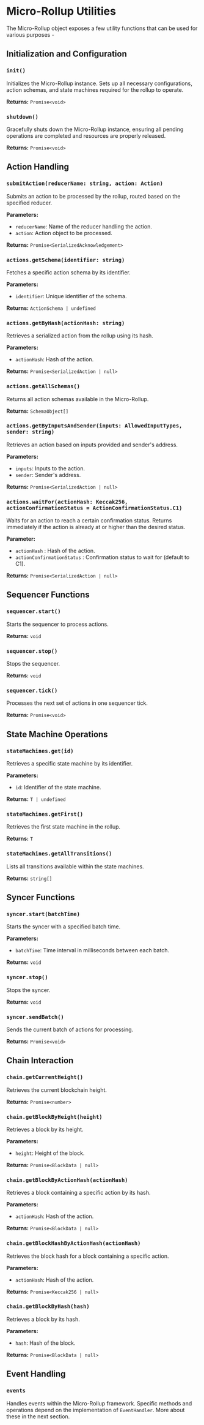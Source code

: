 # Micro-Rollup Utilities

The Micro-Rollup object exposes a few utility functions that can be used for various purposes -

## Initialization and Configuration

### `init()`

Initializes the Micro-Rollup instance. Sets up all necessary configurations, action schemas, and state machines required for the rollup to operate.

**Returns:** `Promise<void>`

### `shutdown()`

Gracefully shuts down the Micro-Rollup instance, ensuring all pending operations are completed and resources are properly released.

**Returns:** `Promise<void>`

## Action Handling

### `submitAction(reducerName: string, action: Action)`

Submits an action to be processed by the rollup, routed based on the specified reducer.

**Parameters:**

- `reducerName`: Name of the reducer handling the action.
- `action`: Action object to be processed.

**Returns:** `Promise<SerializedAcknowledgement>`

### `actions.getSchema(identifier: string)`

Fetches a specific action schema by its identifier.

**Parameters:**

- `identifier`: Unique identifier of the schema.

**Returns:** `ActionSchema | undefined`

### `actions.getByHash(actionHash: string)`

Retrieves a serialized action from the rollup using its hash.

**Parameters:**

- `actionHash`: Hash of the action.

**Returns:** `Promise<SerializedAction | null>`

### `actions.getAllSchemas()`

Returns all action schemas available in the Micro-Rollup.

**Returns:** `SchemaObject[]`

### `actions.getByInputsAndSender(inputs: AllowedInputTypes, sender: string)`

Retrieves an action based on inputs provided and sender's address.

**Parameters:**

- `inputs`: Inputs to the action.
- `sender`: Sender's address.

**Returns:** `Promise<SerializedAction | null>`

### `actions.waitFor(actionHash: Keccak256, actionConfirmationStatus = ActionConfirmationStatus.C1)`

Waits for an action to reach a certain confirmation status. Returns immediately if the action is already at or higher than the desired status.

**Parameter:**

- `actionHash` : Hash of the action.
- `actionConfirmationStatus` : Confirmation status to wait for (default to C1).

**Returns:** `Promise<SerializedAction | null>`

## Sequencer Functions

### `sequencer.start()`

Starts the sequencer to process actions.

**Returns:** `void`

### `sequencer.stop()`

Stops the sequencer.

**Returns:** `void`

### `sequencer.tick()`

Processes the next set of actions in one sequencer tick.

**Returns:** `Promise<void>`

## State Machine Operations

### `stateMachines.get(id)`

Retrieves a specific state machine by its identifier.

**Parameters:**

- `id`: Identifier of the state machine.

**Returns:** `T | undefined`

### `stateMachines.getFirst()`

Retrieves the first state machine in the rollup.

**Returns:** `T`

### `stateMachines.getAllTransitions()`

Lists all transitions available within the state machines.

**Returns:** `string[]`

## Syncer Functions

### `syncer.start(batchTime)`

Starts the syncer with a specified batch time.

**Parameters:**

- `batchTime`: Time interval in milliseconds between each batch.

**Returns:** `void`

### `syncer.stop()`

Stops the syncer.

**Returns:** `void`

### `syncer.sendBatch()`

Sends the current batch of actions for processing.

**Returns:** `Promise<void>`

## Chain Interaction

### `chain.getCurrentHeight()`

Retrieves the current blockchain height.

**Returns:** `Promise<number>`

### `chain.getBlockByHeight(height)`

Retrieves a block by its height.

**Parameters:**

- `height`: Height of the block.

**Returns:** `Promise<BlockData | null>`

### `chain.getBlockByActionHash(actionHash)`

Retrieves a block containing a specific action by its hash.

**Parameters:**

- `actionHash`: Hash of the action.

**Returns:** `Promise<BlockData | null>`

### `chain.getBlockHashByActionHash(actionHash)`

Retrieves the block hash for a block containing a specific action.

**Parameters:**

- `actionHash`: Hash of the action.

**Returns:** `Promise<Keccak256 | null>`

### `chain.getBlockByHash(hash)`

Retrieves a block by its hash.

**Parameters:**

- `hash`: Hash of the block.

**Returns:** `Promise<BlockData | null>`

## Event Handling

### `events`

Handles events within the Micro-Rollup framework. Specific methods and operations depend on the implementation of `EventHandler`. More about these in the next section.
